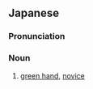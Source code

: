 ==Japanese==
{{ja-kanjitab|み|じゅく|もの|yomi=ok}}

===Pronunciation===
{{ja-pron|みじゅくもの|y=j}}

===Noun===
{{ja-noun|みじゅくもの}}

# [[green hand]], [[novice]]